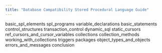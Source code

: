 ```yaml
---
title: "Database Compatibility Stored Procedural Language Guide"
---
```




<div class="toctree" maxdepth="4">

basic\_spl\_elements spl\_programs variable\_declarations basic\_statements control\_structures transaction\_control dynamic\_sql static\_cursors ref\_cursors\_and\_cursor\_variables collections collection\_methods working\_with\_collections triggers packages object\_types\_and\_objects errors\_and\_messages conclusion

</div>
